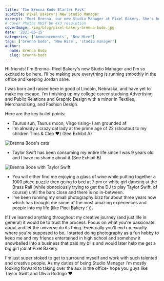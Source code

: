 ```yaml
---
title: 'The Brenna Bode Starter Pack'
subtitle: Pixel Bakery's New Studio Manager
excerpt: "Meet Brenna, our new Studio Manager at Pixel Bakery. She's here to keep things running smoothly and Jordan sane. Exciting times ahead!"
# Cover Photos MUST be 4x3 resolution
coverImage: /img/blog/pixel-bakery-brenna-bode.jpg
date: '2021-05-15'
categories: ['Announcements', 'New Hire']
tags: ['brenna bode', 'New Hire', 'studio manager']
author:
  name: Brenna Bode
  slug: brenna-bode
---
```


Hi friends! I'm Brenna- Pixel Bakery's new Studio Manager and I'm so excited to be here. I'll be making sure everything is running smoothly in the office and keeping Jordan sane.

I was born and raised here in good ol Lincoln, Nebraska, and have yet to make my escape. I'm finishing up my college career studying Advertising and Public Relations and Graphic Design with a minor in Textiles, Merchandising, and Fashion Design.

Here are the key bullet points:

- Taurus sun, Taurus moon, Virgo rising- I am grounded af
- I'm already a crazy cat lady at the prime age of 22 (shoutout to my children Tims & Cleo ❤️) (See Exhibit A)

![Brenna Bode's cats](https://cdn.pixelbakery.com/img/blog/brenna-bode-cats.jpg)

- Taylor Swift has been consuming my entire life since I was 9 years old and I have no shame about it (See Exhibit B)

![Brenna Bode with Taylor Swift](https://cdn.pixelbakery.com/img/blog/brenna-bode-taylor-swift.jpg)

- You will either find me enjoying a glass of wine while putting together a 1000 piece puzzle then going to bed at 7 pm or white girl dancing at the Brass Rail (while obnoxiously trying to get the DJ to play Taylor Swift, of course) until the bars close and there is no in-between.
- I've been running my small photography bizz for about three years now which has brought me some of the most amazing experiences and people into my life (like Pixel Bakery :')).

If I've learned anything throughout my creative journey (and just life in general) it would be to trust the process. Focus on what you're passionate about and let the universe do its thing. Eventually you'll end up exactly where you're supposed to be. I started doing photography as a fun hobby to keep me and my friends entertained in high school and somehow it snowballed into a business that paid my bills and would later help me get a big girl job at Pixel Bakery.

I'm just super stoked to get to surround myself and work with such talented and creative people. As my duties of being Studio Manager I'm mostly looking forward to taking over the aux in the office- hope you guys like Taylor Swift and Olivia Rodrigo ❤️
